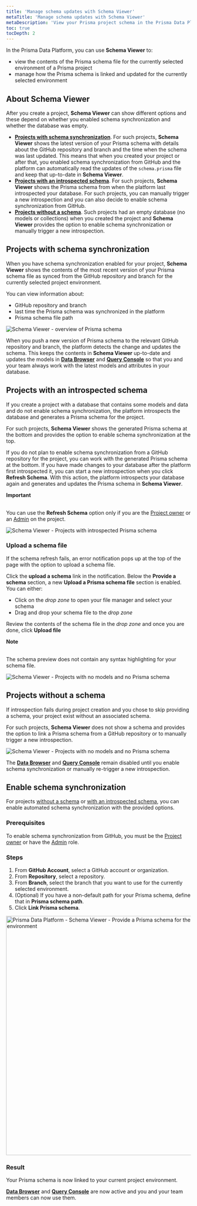 ```yaml
---
title: 'Manage schema updates with Schema Viewer'
metaTitle: 'Manage schema updates with Schema Viewer'
metaDescription: 'View your Prisma project schema in the Prisma Data Platform in Schema Viewer'
toc: true
tocDepth: 2
---
```


<TopBlock>

In the Prisma Data Platform, you can use **Schema Viewer** to:

- view the contents of the Prisma schema file for the currently selected environment of a Prisma project
- manage how the Prisma schema is linked and updated for the currently selected environment

</TopBlock>

## About Schema Viewer

After you create a project, **Schema Viewer** can show different options and these depend on whether you enabled schema synchronization and whether the database was empty.

- [**Projects with schema synchronization**](#projects-with-schema-synchronization). For such projects, **Schema Viewer** shows the latest version of your Prisma schema with details about the GitHub repository and branch and the time when the schema was last updated. This means that when you created your project or after that, you enabled schema synchronization from GitHub and the platform can automatically read the updates of the `schema.prisma` file and keep that up-to-date in **Schema Viewer**.
- [**Projects with an introspected schema**](#projects-with-an-introspected-schema). For such projects, **Schema Viewer** shows the Prisma schema from when the platform last introspected your database. For such projects, you can manually trigger a new introspection and you can also decide to enable schema synchronization from GitHub.
- [**Projects without a schema**](#projects-without-a-schema). Such projects had an empty database (no models or collections) when you created the project and **Schema Viewer** provides the option to enable schema synchronization or manually trigger a new introspection.

## Projects with schema synchronization

When you have schema synchronization enabled for your project, **Schema Viewer** shows the contents of the most recent version of your Prisma schema file as synced from the GitHub repository and branch for the currently selected project environment.

You can view information about:

- GitHub repository and branch
- last time the Prisma schema was synchronized in the platform
- Prisma schema file path

<img
  src="images/schema-viewer/overview.png"
  title="Schema Viewer - overview of Prisma schema"
  alt="Schema Viewer - overview of Prisma schema"
/>

When you push a new version of Prisma schema to the relevant GitHub repository and branch, the platform detects the change and updates the schema. This keeps the contents in **Schema Viewer** up-to-date and updates the models in [**Data Browser**](/data-platform/classic-projects/platform/data-browser) and [**Query Console**](/data-platform/classic-projects/platform/query-console) so that you and your team always work with the latest models and attributes in your database.

## Projects with an introspected schema

If you create a project with a database that contains some models and data and do not enable schema synchronization, the platform introspects the database and generates a Prisma schema for the project.

For such projects, **Schema Viewer** shows the generated Prisma schema at the bottom and provides the option to enable schema synchronization at the top.

If you do not plan to enable schema synchronization from a GitHub repository for the project, you can work with the generated Prisma schema at the bottom. If you have made changes to your database after the platform first introspected it, you can start a new introspection when you click **Refresh Schema**. With this action, the platform introspects your database again and generates and updates the Prisma schema in **Schema Viewer**.

<Admonition type="alert">

**Important**<br /><br />

You can use the **Refresh Schema** option only if you are the [Project owner](/data-platform/classic-projects/platform/members/roles-permissions) or an [Admin](/data-platform/classic-projects/platform/members/roles-permissions) on the project.

</Admonition>

<img
  src="images/schema-viewer/project-introspected-schema.png"
  title="Schema Viewer - Projects with introspected Prisma schema"
  alt="Schema Viewer - Projects with introspected Prisma schema"
/>

### Upload a schema file

If the schema refresh fails, an error notification pops up at the top of the page with the option to upload a schema file.

Click the **upload a schema** link in the notification. Below the **Provide a schema** section, a new **Upload a Prisma schema file** section is enabled. You can either:

- Click on the _drop zone_ to open your file manager and select your schema
- Drag and drop your schema file to the _drop zone_

Review the contents of the schema file in the _drop zone_ and once you are done, click **Upload file**

<Admonition>

**Note**<br /><br />

The schema preview does not contain any syntax highlighting for your schema file.

</Admonition>

<img
  src="images/schema-viewer/project-schema-viewer.png"
  title="Schema Viewer - Projects with no models and no Prisma schema"
  alt="Schema Viewer - Projects with no models and no Prisma schema"
/>

## Projects without a schema

If introspection fails during project creation and you chose to skip providing a schema, your project exist without an associated schema.

For such projects, **Schema Viewer** does not show a schema and provides the option to link a Prisma schema from a GitHub repository or to manually trigger a new introspection.

<img
  src="images/schema-viewer/project-no-models-no-schema.png"
  title="Schema Viewer - Projects with no models and no Prisma schema"
  alt="Schema Viewer - Projects with no models and no Prisma schema"
/>

The [**Data Browser**](/data-platform/classic-projects/platform/data-browser) and [**Query Console**](/data-platform/classic-projects/platform/query-console) remain disabled until you enable schema synchronization or manually re-trigger a new introspection.

## Enable schema synchronization

For projects [without a schema](#projects-without-a-schema) or [with an introspected schema](#projects-with-an-introspected-schema), you can enable automated schema synchronization with the provided options.

### Prerequisites

To enable schema synchronization from GitHub, you must be the [Project owner](/data-platform/classic-projects/platform/members/roles-permissions) or have the [Admin](/data-platform/classic-projects/platform/members/roles-permissions) role.

### Steps

1. From **GitHub Account**, select a GitHub account or organization.
2. From **Repository**, select a repository.
3. From **Branch**, select the branch that you want to use for the currently selected environment.
4. (Optional) If you have a non-default path for your Prisma schema, define that in **Prisma schema path**.
5. Click **Link Prisma schema**.

<img
  src="images/schema-viewer/provide-prisma-schema.png"
  title="Prisma Data Platform - Schema Viewer - Provide a Prisma schema for the current project environment"
  alt="Prisma Data Platform - Schema Viewer - Provide a Prisma schema for the current project environment"
  width="650px"
/>

### Result

Your Prisma schema is now linked to your current project environment.

[**Data Browser**](/data-platform/classic-projects/platform/data-browser) and [**Query Console**](/data-platform/classic-projects/platform/query-console) are now active and you and your team members can now use them.
